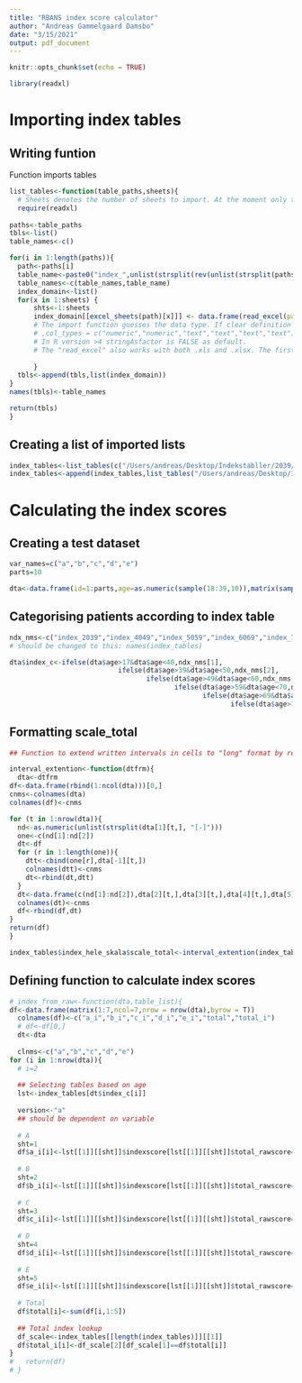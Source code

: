 ```yaml
---
title: "RBANS index score calculator"
author: "Andreas Gammelgaard Damsbo"
date: "3/15/2021"
output: pdf_document
---
```


```r
knitr::opts_chunk$set(echo = TRUE)
```

```r
library(readxl)
```

# Importing index tables

## Writing funtion
Function imports tables
```r
list_tables<-function(table_paths,sheets){
  # Sheets denotes the number of sheets to import. At the moment only the amount can be specified, not a range or specific sheets. Its on the list!
  require(readxl)
  
paths<-table_paths
tbls<-list()
table_names<-c()

for(i in 1:length(paths)){
  path<-paths[i]
  table_name<-paste0("index_",unlist(strsplit(rev(unlist(strsplit(paths[i], "[/]")))[1], "[.]"))[1])
  table_names<-c(table_names,table_name)
  index_domain<-list()
  for(x in 1:sheets) {
      shts<-1:sheets
      index_domain[[excel_sheets(path)[x]]] <- data.frame(read_excel(path=path, sheet=shts[x]))
      # The import function guesses the data type. If clear definition is needed, this can be used:
      # ,col_types = c("numeric","numeric","text","text","text","text")
      # In R version >4 stringAsfactor is FALSE as default.
      # The "read_excel" also works with both .xls and .xlsx. The first is much faster though!
      
      }
  tbls<-append(tbls,list(index_domain))
}
names(tbls)<-table_names

return(tbls)
}
```

## Creating a list of imported lists
```r
index_tables<-list_tables(c("/Users/andreas/Desktop/Indekstabller/2039/2039.xlsx","/Users/andreas/Desktop/Indekstabller/2039/2039.xlsx"),sheets=5)
index_tables<-append(index_tables,list_tables("/Users/andreas/Desktop/Indekstabller/Samlet indeks/hele_skala.xlsx",sheets=1))
```

# Calculating the index scores

## Creating a test dataset

```r
var_names=c("a","b","c","d","e")
parts=10

dta<-data.frame(id=1:parts,age=as.numeric(sample(18:39,10)),matrix(sample(20:40,replace=TRUE), ncol = length(var_names), nrow = parts,dimnames=list(NULL,var_names)),version="a")
```

## Categorising patients according to index table
```r
ndx_nms<-c("index_2039","index_4049","index_5059","index_6069","index_7079","index_8089")
# should be changed to this: names(index_tables)

dta$index_c<-ifelse(dta$age>17&dta$age<40,ndx_nms[1],
                           ifelse(dta$age>39&dta$age<50,ndx_nms[2],
                                  ifelse(dta$age>49&dta$age<60,ndx_nms[3],
                                         ifelse(dta$age>59&dta$age<70,ndx_nms[4],
                                                ifelse(dta$age>69&dta$age<80,ndx_nms[5],
                                                       ifelse(dta$age>79,ndx_nms[6],NA))))))

```

## Formatting scale_total
```r
## Function to extend written intervals in cells to "long" format by repeating associated variables. Used to extend index tables.

interval_extention<-function(dtfrm){
  dta<-dtfrm
df<-data.frame(rbind(1:ncol(dta)))[0,]
cnms<-colnames(dta)
colnames(df)<-cnms

for (t in 1:nrow(dta)){
  nd<-as.numeric(unlist(strsplit(dta[1][t,], "[-]")))
  one<-c(nd[1]:nd[2])
  dt<-df
  for (r in 1:length(one)){
    dtt<-cbind(one[r],dta[-1][t,])
    colnames(dtt)<-cnms
    dt<-rbind(dt,dtt)
  }
  dt<-data.frame(c(nd[1]:nd[2]),dta[2][t,],dta[3][t,],dta[4][t,],dta[5][t,])
  colnames(dt)<-cnms
  df<-rbind(df,dt)
}
return(df)
}
```


```r
index_tables$index_hele_skala$scale_total<-interval_extention(index_tables$index_hele_skala$scale_total)
```



## Defining function to calculate index scores
```r
# index_from_raw<-function(dta,table_list){
df<-data.frame(matrix(1:7,ncol=7,nrow = nrow(dta),byrow = T))
  colnames(df)<-c("a_i","b_i","c_i","d_i","e_i","total","total_i")
  # df<-df[0,]
  dt<-dta
  
  clnms<-c("a","b","c","d","e")
for (i in 1:nrow(dta)){
  # i=2
  
  ## Selecting tables based on age
  lst<-index_tables[dt$index_c[i]]
  
  version<-"a"
  ## should be dependent on variable
  
  # A
  sht=1
  df$a_i[i]<-lst[[1]][[sht]]$indexscore[lst[[1]][[sht]]$total_rawscore==dt[i,clnms[sht]]&lst[[1]][[sht]]$version==version]
  
  # B
  sht=2
  df$b_i[i]<-lst[[1]][[sht]]$indexscore[lst[[1]][[sht]]$total_rawscore==dt[i,clnms[sht]]&lst[[1]][[sht]]$version==version]
  
  # C
  sht=3
  df$c_i[i]<-lst[[1]][[sht]]$indexscore[lst[[1]][[sht]]$total_rawscore==dt[i,clnms[sht]]&lst[[1]][[sht]]$version==version]
  
  # D
  sht=4
  df$d_i[i]<-lst[[1]][[sht]]$indexscore[lst[[1]][[sht]]$total_rawscore==dt[i,clnms[sht]]&lst[[1]][[sht]]$version==version]
  
  # E
  sht=5
  df$e_i[i]<-lst[[1]][[sht]]$indexscore[lst[[1]][[sht]]$total_rawscore==dt[i,clnms[sht]]&lst[[1]][[sht]]$version==version]
  
  # Total
  df$total[i]<-sum(df[i,1:5])
  
  ## Total index lookup
  df_scale<-index_tables[[length(index_tables)]][[1]]
  df$total_i[i]<-df_scale[2][df_scale[1]==df$total[i]]
}
#   return(df)
# }
```












